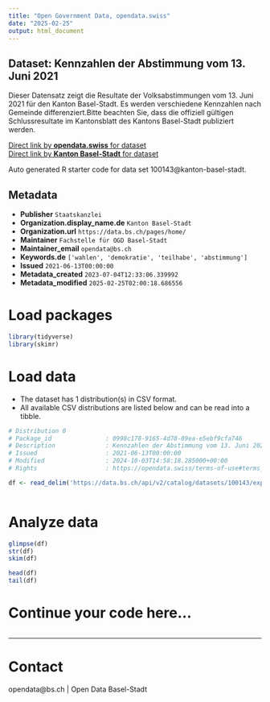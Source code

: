 ```yaml
---
title: "Open Government Data, opendata.swiss"
date: "2025-02-25"
output: html_document
---
```


## Dataset: Kennzahlen der Abstimmung vom 13. Juni 2021

Dieser Datensatz zeigt die Resultate der Volksabstimmungen vom 13. Juni 2021 für den Kanton Basel-Stadt. Es werden verschiedene Kennzahlen nach Gemeinde differenziert.Bitte beachten Sie, dass die offiziell gültigen Schlussresultate im Kantonsblatt des Kantons Basel-Stadt publiziert werden.

[Direct link by **opendata.swiss** for dataset](https://opendata.swiss/de/dataset/kennzahlen-der-abstimmung-vom-13-juni-2021)<br>
[Direct link by **Kanton Basel-Stadt** for dataset](https://data.bs.ch/explore/dataset/100143/)

Auto generated R starter code for data set 100143@kanton-basel-stadt.

## Metadata

- **Publisher** `Staatskanzlei`
- **Organization.display_name.de** `Kanton Basel-Stadt`
- **Organization.url** `https://data.bs.ch/pages/home/`
- **Maintainer** `Fachstelle für OGD Basel-Stadt`
- **Maintainer_email** `opendata@bs.ch`
- **Keywords.de** `['wahlen', 'demokratie', 'teilhabe', 'abstimmung']`
- **Issued** `2021-06-13T00:00:00`
- **Metadata_created** `2023-07-04T12:33:06.339992`
- **Metadata_modified** `2025-02-25T02:00:18.686556`


# Load packages

```r

library(tidyverse)
library(skimr)

```

# Load data

-   The dataset has 1 distribution(s) in CSV format.
-   All available CSV distributions are listed below and can be read into a tibble.

```r

# Distribution 0
# Package_id               : 0998c178-9165-4d78-89ea-e5ebf9cfa746
# Description              : Kennzahlen der Abstimmung vom 13. Juni 2021 (csv)
# Issued                   : 2021-06-13T00:00:00
# Modified                 : 2024-10-03T14:58:18.285000+00:00
# Rights                   : https://opendata.swiss/terms-of-use#terms_by

df <- read_delim('https://data.bs.ch/api/v2/catalog/datasets/100143/exports/csv?use_labels=true')



```

# Analyze data

```r

glimpse(df)
str(df)
skim(df)

head(df)
tail(df)

```

# Continue your code here...

```r

```

------------------------------------------------------------------------

# Contact

opendata@bs.ch | Open Data Basel-Stadt
